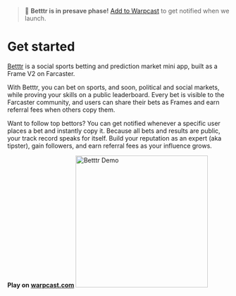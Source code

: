 > 🎲 **Betttr is in presave phase!** [Add to Warpcast](https://warpcast.com/) to get notified when we launch.

# Get started

[Betttr](https://betttr.xyz) is a social sports betting and prediction market mini app, built as a Frame V2 on Farcaster.

With Betttr, you can bet on sports, and soon, political and social markets, while proving your skills on a public leaderboard. Every bet is visible to the Farcaster community, and users can share their bets as Frames and earn referral fees when others copy them.

Want to follow top bettors? You can get notified whenever a specific user places a bet and instantly copy it. Because all bets and results are public, your track record speaks for itself. Build your reputation as an expert (aka tipster), gain followers, and earn referral fees as your influence grows.

**Play on [warpcast.com](https://warpcast.com/?launchFrameDomain=betttr.xyz)**
<img src="/betttr-demo-docs-2.png" width="300" alt="Betttr Demo" />
